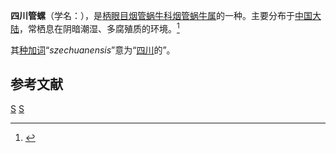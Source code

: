 {{Speciesbox 
| genus = Phaedusa
| species = szechuanensis
| authority = Pilsbry, 1931
}}
'''四川管螺'''（学名：''{{lang|la|Phaedusa szechuanensis}}''），是[[柄眼目|柄眼目]][[烟管蜗牛科|烟管蜗牛科]][[烟管蜗牛属|烟管蜗牛属]]的一种。主要分布于[[中国大陆|中国大陆]]，常栖息在阴暗潮湿、多腐殖质的环境。<ref>{{cite web|url=http://shell.sinica.edu.tw/chinese/shellbase_detail.php?science_no=6313|title=国际贝库：四川管螺|publisher=台湾贝类资料库|accessdate=2009-08-11|archive-date=2016-03-04|archive-url=https://web.archive.org/web/20160304125626/http://shell.sinica.edu.tw/chinese/shellbase_detail.php?science_no=6313|dead-url=no}}</ref>

其[[种加词|种加词]]“''szechuanensis''”意为“[[四川|四川]]的”。

== 参考文献 ==
{{reflist}}
{{taxonbar}}

[[Category:1931年描述的动物|S]]
[[Category:管螺属|S]]